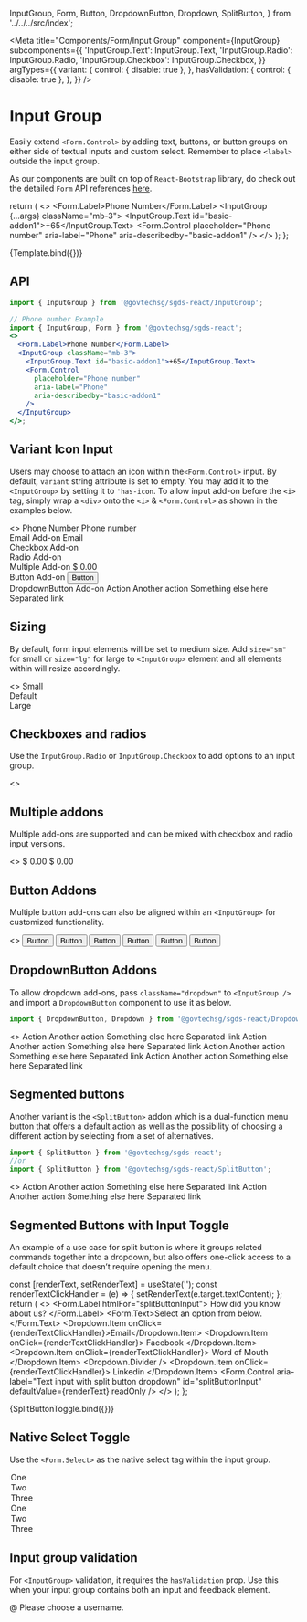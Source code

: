   InputGroup,
  Form,
  Button,
  DropdownButton,
  Dropdown,
  SplitButton,
} from '../../../src/index';

<Meta
  title="Components/Form/Input Group"
  component={InputGroup}
  subcomponents={{
    'InputGroup.Text': InputGroup.Text,
    'InputGroup.Radio': InputGroup.Radio,
    'InputGroup.Checkbox': InputGroup.Checkbox,
  }}
  argTypes={{
    variant: {
      control: { disable: true },
    },
    hasValidation: {
      control: { disable: true },
    },
  }}
/>

# Input Group

Easily extend `<Form.Control>` by adding text, buttons, or button groups on either side of textual inputs and custom select. Remember to place `<label>` outside the input group.

As our components are built on top of `React-Bootstrap` library, do check out the detailed `Form` API references <a href="https://react-bootstrap.github.io/forms/overview/" target="_blank">here</a>.

  return (
    <>
      <Form.Label>Phone Number</Form.Label>
      <InputGroup {...args} className="mb-3">
        <InputGroup.Text id="basic-addon1">+65</InputGroup.Text>
        <Form.Control
          placeholder="Phone number"
          aria-label="Phone"
          aria-describedby="basic-addon1"
        />
      </InputGroup>
    </>
  );
};

<Canvas>
  <Story name="Example">{Template.bind({})}</Story>
</Canvas>

## API

```jsx
import { InputGroup } from '@govtechsg/sgds-react/InputGroup';
```

<ArgsTable story="Example" />

```jsx
// Phone number Example
import { InputGroup, Form } from '@govtechsg/sgds-react';
<>
  <Form.Label>Phone Number</Form.Label>
  <InputGroup className="mb-3">
    <InputGroup.Text id="basic-addon1">+65</InputGroup.Text>
    <Form.Control
      placeholder="Phone number"
      aria-label="Phone"
      aria-describedby="basic-addon1"
    />
  </InputGroup>
</>;
```

## Variant Icon Input

Users may choose to attach an icon within the`<Form.Control>` input. By default, `variant` string attribute is set to empty. You may add it to the `<InputGroup>` by setting it to `'has-icon`. To allow input add-on before the `<i>` tag, simply wrap a `<div>` onto the `<i>` & `<Form.Control>` as shown in the examples below.

<Canvas>
  <Story name="Input icon">
    <>
      <Form.Label>Phone Number</Form.Label>
      <InputGroup className="mb-3" variant="has-icon">
        <InputGroup.Text id="basic-addon1">Phone number</InputGroup.Text>
        <div>
          <i className="bi bi-search form-control-icon"></i>
          <Form.Control
            placeholder="Phone number"
            aria-label="Phone"
            aria-describedby="basic-addon1"
          />
        </div>
      </InputGroup>
      <Form.Label>Email Add-on</Form.Label>
      <InputGroup className="mb-3" variant="has-icon">
        <InputGroup.Text id="basic-addon2">Email</InputGroup.Text>
        <div>
          <i className="bi bi-search form-control-icon"></i>
          <Form.Control
            className="w-75"
            aria-label="Email"
            aria-describedby="basic-addon2"
          />
        </div>
      </InputGroup>
      <Form.Label>Checkbox Add-on</Form.Label>
      <InputGroup className="mb-3" variant="has-icon">
        <InputGroup.Checkbox aria-label="Checkbox for following text input" />
        <div>
          <i className="bi bi-search form-control-icon"></i>
          <Form.Control aria-label="Text input with checkbox" />
        </div>
      </InputGroup>
      <Form.Label>Radio Add-on</Form.Label>
      <InputGroup className="mb-3" variant="has-icon">
        <InputGroup.Radio aria-label="Radio button for following text input" />
        <div>
          <i className="bi bi-search form-control-icon"></i>
          <Form.Control aria-label="Text input with radio button" />
        </div>
      </InputGroup>
      <Form.Label>Multiple Add-on</Form.Label>
      <InputGroup className="mb-3" variant="has-icon">
        <InputGroup.Text>$</InputGroup.Text>
        <InputGroup.Text>0.00</InputGroup.Text>
        <div>
          <i className="bi bi-search form-control-icon"></i>
          <Form.Control aria-label="Dollar amount (with dot and two decimal places)" />
        </div>
      </InputGroup>
      <Form.Label>Button Add-on</Form.Label>
      <InputGroup className="mb-3" variant="has-icon">
        <Button variant="outline-secondary" id="button-addon1">
          Button
        </Button>
        <div>
          <i className="bi bi-search form-control-icon"></i>
          <Form.Control
            aria-label="Example text with button addon"
            aria-describedby="basic-addon1"
          />
        </div>
      </InputGroup>
      <Form.Label>DropdownButton Add-on</Form.Label>
      <InputGroup className="mb-3 dropdown" variant="has-icon">
        <DropdownButton
          variant="outline-secondary"
          title="Dropdown"
          id="input-group-dropdown-1"
        >
          <Dropdown.Item href="#">Action</Dropdown.Item>
          <Dropdown.Item href="#">Another action</Dropdown.Item>
          <Dropdown.Item href="#">Something else here</Dropdown.Item>
          <Dropdown.Divider />
          <Dropdown.Item href="#" disabled>
            Separated link
          </Dropdown.Item>
        </DropdownButton>
        <div>
          <i className="bi bi-search form-control-icon"></i>
          <Form.Control
            className="w-75"
            aria-label="Text input with dropdown button"
          />
        </div>
      </InputGroup>
    </>
  </Story>
</Canvas>

## Sizing

By default, form input elements will be set to medium size. Add `size="sm"` for small or `size="lg"` for large to `<InputGroup>` element and all elements within will resize accordingly.

<Canvas>
  <Story name="Sizing">
    <>
      <InputGroup size="sm" className="mb-3">
        <InputGroup.Text id="inputGroup-sizing-sm">Small</InputGroup.Text>
        <Form.Control
          aria-label="Small"
          aria-describedby="inputGroup-sizing-sm"
        />
      </InputGroup>
      <br />
      <InputGroup className="mb-3">
        <InputGroup.Text id="inputGroup-sizing-default">
          Default
        </InputGroup.Text>
        <Form.Control
          aria-label="Default"
          aria-describedby="inputGroup-sizing-default"
        />
      </InputGroup>
      <br />
      <InputGroup size="lg">
        <InputGroup.Text id="inputGroup-sizing-lg">Large</InputGroup.Text>
        <Form.Control
          aria-label="Large"
          aria-describedby="inputGroup-sizing-sm"
        />
      </InputGroup>
    </>
  </Story>
</Canvas>

## Checkboxes and radios

Use the `InputGroup.Radio` or `InputGroup.Checkbox` to add options to an input group.

<Canvas>
  <Story name="Checkbox & Radio">
    <>
      <InputGroup className="mb-3">
        <InputGroup.Checkbox aria-label="Checkbox for following text input" />
        <Form.Control aria-label="Text input with checkbox" />
      </InputGroup>
      <InputGroup>
        <InputGroup.Radio aria-label="Radio button for following text input" />
        <Form.Control aria-label="Text input with radio button" />
      </InputGroup>
    </>
  </Story>
</Canvas>

## Multiple addons

Multiple add-ons are supported and can be mixed with checkbox and radio input versions.

<Canvas>
  <Story name="Multiple Addons">
    <>
      <InputGroup className="mb-3">
        <InputGroup.Text>$</InputGroup.Text>
        <InputGroup.Text>0.00</InputGroup.Text>
        <Form.Control aria-label="Dollar amount (with dot and two decimal places)" />
      </InputGroup>
      <InputGroup>
        <Form.Control aria-label="Dollar amount (with dot and two decimal places)" />
        <InputGroup.Text>$</InputGroup.Text>
        <InputGroup.Text>0.00</InputGroup.Text>
      </InputGroup>
    </>
  </Story>
</Canvas>

## Button Addons

Multiple button add-ons can also be aligned within an `<InputGroup>` for customized functionality.

<Canvas>
  <Story name="Button Addons">
    <>
      <InputGroup className="mb-3">
        <Button variant="outline-secondary" id="button-addon1">
          Button
        </Button>
        <Form.Control
          aria-label="Example text with button addon"
          aria-describedby="basic-addon1"
        />
      </InputGroup>
      <InputGroup className="mb-3">
        <Form.Control
          placeholder="Recipient's username"
          aria-label="Recipient's username"
          aria-describedby="basic-addon2"
        />
        <Button variant="outline-secondary" id="button-addon2">
          Button
        </Button>
      </InputGroup>
      <InputGroup className="mb-3">
        <Button variant="outline-secondary">Button</Button>
        <Button variant="outline-secondary">Button</Button>
        <Form.Control aria-label="Example text with two button addons" />
      </InputGroup>
      <InputGroup>
        <Form.Control
          placeholder="Recipient's username"
          aria-label="Recipient's username with two button addons"
        />
        <Button variant="outline-secondary">Button</Button>
        <Button variant="outline-secondary">Button</Button>
      </InputGroup>
    </>
  </Story>
</Canvas>

## DropdownButton Addons

To allow dropdown add-ons, pass `className="dropdown"` to `<InputGroup />` and import a `DropdownButton` component to use it as below.

```jsx
import { DropdownButton, Dropdown } from '@govtechsg/sgds-react/Dropdown';
```

<Canvas>
  <Story name="DropdownButton Addons">
    <>
      <InputGroup className="mb-3 dropdown">
        <DropdownButton
          variant="outline-secondary"
          title="Dropdown"
          id="input-group-dropdown-1"
        >
          <Dropdown.Item href="#">Action</Dropdown.Item>
          <Dropdown.Item href="#">Another action</Dropdown.Item>
          <Dropdown.Item href="#">Something else here</Dropdown.Item>
          <Dropdown.Divider />
          <Dropdown.Item href="#" disabled>
            Separated link
          </Dropdown.Item>
        </DropdownButton>
        <Form.Control aria-label="Text input with dropdown button" />
      </InputGroup>
      <InputGroup className="mb-3 dropdown">
        <Form.Control aria-label="Text input with dropdown button" />
        <DropdownButton
          variant="outline-secondary"
          title="Dropdown"
          id="input-group-dropdown-2"
          align="end"
        >
          <Dropdown.Item href="#">Action</Dropdown.Item>
          <Dropdown.Item href="#">Another action</Dropdown.Item>
          <Dropdown.Item href="#">Something else here</Dropdown.Item>
          <Dropdown.Divider />
          <Dropdown.Item href="#" disabled>
            Separated link
          </Dropdown.Item>
        </DropdownButton>
      </InputGroup>
      <InputGroup className="dropdown">
        <DropdownButton
          variant="outline-secondary"
          title="Dropdown"
          id="input-group-dropdown-3"
        >
          <Dropdown.Item href="#">Action</Dropdown.Item>
          <Dropdown.Item href="#">Another action</Dropdown.Item>
          <Dropdown.Item href="#">Something else here</Dropdown.Item>
          <Dropdown.Divider />
          <Dropdown.Item href="#" disabled>
            Separated link
          </Dropdown.Item>
        </DropdownButton>
        <Form.Control aria-label="Text input with 2 dropdown buttons" />
        <DropdownButton
          variant="outline-secondary"
          title="Dropdown"
          id="input-group-dropdown-4"
          align="end"
        >
          <Dropdown.Item href="#">Action</Dropdown.Item>
          <Dropdown.Item href="#">Another action</Dropdown.Item>
          <Dropdown.Item href="#">Something else here</Dropdown.Item>
          <Dropdown.Divider />
          <Dropdown.Item href="#" disabled>
            Separated link
          </Dropdown.Item>
        </DropdownButton>
      </InputGroup>
    </>
  </Story>
</Canvas>

## Segmented buttons

Another variant is the `<SplitButton>` addon which is a dual-function menu button that offers a default action as well as the possibility of choosing a different action by selecting from a set of alternatives.

```jsx
import { SplitButton } from '@govtechsg/sgds-react';
//or
import { SplitButton } from '@govtechsg/sgds-react/SplitButton';
```

<Canvas>
  <Story name="Segmented Buttons">
    <>
      <InputGroup className="mb-3">
        <SplitButton
          variant="outline-secondary"
          title="Action"
          id="segmented-button-dropdown-1"
        >
          <Dropdown.Item href="#">Action</Dropdown.Item>
          <Dropdown.Item href="#">Another action</Dropdown.Item>
          <Dropdown.Item href="#">Something else here</Dropdown.Item>
          <Dropdown.Divider />
          <Dropdown.Item href="#">Separated link</Dropdown.Item>
        </SplitButton>
        <Form.Control aria-label="Text input with dropdown button" />
      </InputGroup>
      <InputGroup className="mb-3">
        <Form.Control aria-label="Text input with dropdown button" />
        <SplitButton
          variant="outline-secondary"
          title="Action"
          id="segmented-button-dropdown-2"
          alignRight
        >
          <Dropdown.Item href="#">Action</Dropdown.Item>
          <Dropdown.Item href="#">Another action</Dropdown.Item>
          <Dropdown.Item href="#">Something else here</Dropdown.Item>
          <Dropdown.Divider />
          <Dropdown.Item href="#">Separated link</Dropdown.Item>
        </SplitButton>
      </InputGroup>
    </>
  </Story>
</Canvas>

## Segmented Buttons with Input Toggle

An example of a use case for split button is where it groups related commands together into a dropdown,
but also offers one-click access to a default choice that doesn’t require opening the menu.

  const [renderText, setRenderText] = useState('');
  const renderTextClickHandler = (e) => {
    setRenderText(e.target.textContent);
  };
  return (
    <>
      <Form.Label htmlFor="splitButtonInput">
        How did you know about us?
      </Form.Label>
      <Form.Text>Select an option from below.</Form.Text>
      <InputGroup className="mb-3">
        <SplitButton
          variant="outline-secondary"
          title="Email"
          id="segmented-button-dropdown-3"
          onClick={renderTextClickHandler}
        >
          <Dropdown.Item onClick={renderTextClickHandler}>Email</Dropdown.Item>
          <Dropdown.Item onClick={renderTextClickHandler}>
            Facebook
          </Dropdown.Item>
          <Dropdown.Item onClick={renderTextClickHandler}>
            Word of Mouth
          </Dropdown.Item>
          <Dropdown.Divider />
          <Dropdown.Item onClick={renderTextClickHandler}>
            Linkedin
          </Dropdown.Item>
        </SplitButton>
        <Form.Control
          aria-label="Text input with split button dropdown"
          id="splitButtonInput"
          defaultValue={renderText}
          readOnly
        />
      </InputGroup>
    </>
  );
};

<Canvas>
  <Story name="Segmented Buttons with Input Toggle">
    {SplitButtonToggle.bind({})}
  </Story>
</Canvas>

## Native Select Toggle

Use the `<Form.Select>` as the native select tag within the input group.

<Canvas>
  <Story name="Native Select Toggle">
    <Form>
      <InputGroup className="mb-3" id="select-addon1">
        <Form.Select defaultValue="2" aria-label="select-addon1">
          <option value="1">One</option>
          <option value="2">Two</option>
          <option value="3">Three</option>
        </Form.Select>
        <Form.Control
          className="w-75"
          placeholder="Select..."
          aria-label="select"
          aria-describedby="select-addon1"
        />
      </InputGroup>
      <InputGroup className="mb-3" id="select-addon2">
        <Form.Control
          className="w-75"
          placeholder="Select..."
          aria-label="select"
          aria-describedby="select-addon2"
        />
        <Form.Select defaultValue="3" aria-label="select-addon2">
          <option value="1">One</option>
          <option value="2">Two</option>
          <option value="3">Three</option>
        </Form.Select>
      </InputGroup>
    </Form>
  </Story>
</Canvas>

## Input group validation

For `<InputGroup>` validation, it requires the `hasValidation` prop. Use this when your input group contains both an input and feedback element.

<Canvas>
  <Story name="Input Group Validation">
    <InputGroup hasValidation>
      <InputGroup.Text>@</InputGroup.Text>
      <Form.Control type="text" required isInvalid aria-label="input" />
      <Form.Control.Feedback type="invalid">
        Please choose a username.
      </Form.Control.Feedback>
    </InputGroup>
  </Story>
</Canvas>
